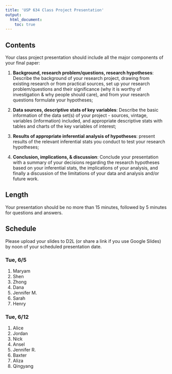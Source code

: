```yaml
---
title: 'USP 634 Class Project Presentation'
output: 
  html_document:
    toc: true
---
```


## Contents
Your class project presentation should include all the major components of your final paper:

1.	**Background, research problem/questions, research hypotheses**: Describe the background of your research project, drawing from existing research or from practical sources, set up your research problem/questions and their significance (why it is worthy of investigation & why people should care), and from your research questions formulate your hypotheses;

2.	**Data sources, descriptive stats of key variables**: Describe the basic information of the data set(s) of your project - sources, vintage, variables (information) included, and appropriate descriptive stats with tables and charts of the key variables of interest;

3.	**Results of appropriate inferential analysis of hypotheses**: present results of the relevant inferential stats you conduct to test your research hypotheses;

4.	**Conclusion, implications, & discussion**: Conclude your presentation with a summary of your decisions regarding the research hypotheses based on your inferential stats, the implications of your analysis, and finally a discussion of the limitations of your data and analysis and/or future work.

## Length
Your presentation should be no more than 15 minutes, followed by 5 minutes for questions and answers.

## Schedule
Please upload your slides to D2L (or share a link if you use Google Slides) by noon of your scheduled presentation date.

### Tue, 6/5
1. Maryam
1. Shen
1. Zhong
1. Dana
1. Jennifer M.
1. Sarah
1. Henry

### Tue, 6/12
1. Alice
1. Jordan
1. Nick
1. Ansel
1. Jennifer R.
1. Baxter
1. Aliza
1. Qingyang	
